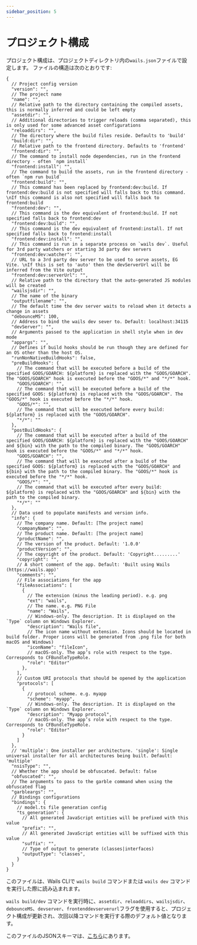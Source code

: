 ```yaml
---
sidebar_position: 5
---
```


# プロジェクト構成

プロジェクト構成は、プロジェクトディレクトリ内の`wails.json`ファイルで設定します。 ファイルの構造は次のとおりです:

```json5
{
  // Project config version
  "version": "",
  // The project name
  "name": "",
  // Relative path to the directory containing the compiled assets, this is normally inferred and could be left empty
  "assetdir": "",
  // Additional directories to trigger reloads (comma separated), this is only used for some advanced asset configurations
  "reloaddirs": "",
  // The directory where the build files reside. Defaults to 'build'
  "build:dir": "",
  // Relative path to the frontend directory. Defaults to 'frontend'
  "frontend:dir": "",
  // The command to install node dependencies, run in the frontend directory - often `npm install`
  "frontend:install": "",
  // The command to build the assets, run in the frontend directory - often `npm run build`
  "frontend:build": "",
  // This command has been replaced by frontend:dev:build. If frontend:dev:build is not specified will falls back to this command. \nIf this command is also not specified will falls back to frontend:build
  "frontend:dev": "",
  // This command is the dev equivalent of frontend:build. If not specified falls back to frontend:dev
  "frontend:dev:build": "",
  // This command is the dev equivalent of frontend:install. If not specified falls back to frontend:install
  "frontend:dev:install": "",
  // This command is run in a separate process on `wails dev`. Useful for 3rd party watchers or starting 3d party dev servers
  "frontend:dev:watcher": "",
  // URL to a 3rd party dev server to be used to serve assets, EG Vite. \nIf this is set to 'auto' then the devServerUrl will be inferred from the Vite output
  "frontend:dev:serverUrl": "",
  // Relative path to the directory that the auto-generated JS modules will be created
  "wailsjsdir": "",
  // The name of the binary
  "outputfilename": "",
  // The default time the dev server waits to reload when it detects a change in assets
  "debounceMS": 100,
  // Address to bind the wails dev sever to. Default: localhost:34115
  "devServer": "",
  // Arguments passed to the application in shell style when in dev mode
  "appargs": "",
  // Defines if build hooks should be run though they are defined for an OS other than the host OS.
  "runNonNativeBuildHooks": false,
  "preBuildHooks": {
    // The command that will be executed before a build of the specified GOOS/GOARCH: ${platform} is replaced with the "GOOS/GOARCH". The "GOOS/GOARCH" hook is executed before the "GOOS/*" and "*/*" hook.
    "GOOS/GOARCH": "",
    // The command that will be executed before a build of the specified GOOS: ${platform} is replaced with the "GOOS/GOARCH". The "GOOS/*" hook is executed before the "*/*" hook.
    "GOOS/*": "",
    // The command that will be executed before every build: ${platform} is replaced with the "GOOS/GOARCH".
    "*/*": ""
  },
  "postBuildHooks": {
    // The command that will be executed after a build of the specified GOOS/GOARCH: ${platform} is replaced with the "GOOS/GOARCH" and ${bin} with the path to the compiled binary. The "GOOS/GOARCH" hook is executed before the "GOOS/*" and "*/*" hook.
    "GOOS/GOARCH": "",
    // The command that will be executed after a build of the specified GOOS: ${platform} is replaced with the "GOOS/GOARCH" and ${bin} with the path to the compiled binary. The "GOOS/*" hook is executed before the "*/*" hook.
    "GOOS/*": "",
    // The command that will be executed after every build: ${platform} is replaced with the "GOOS/GOARCH" and ${bin} with the path to the compiled binary.
    "*/*": ""
  },
  // Data used to populate manifests and version info.
  "info": {
    // The company name. Default: [The project name]
    "companyName": "",
    // The product name. Default: [The project name]
    "productName": "",
    // The version of the product. Default: '1.0.0'
    "productVersion": "",
    // The copyright of the product. Default: 'Copyright.........'
    "copyright": "",
    // A short comment of the app. Default: 'Built using Wails (https://wails.app)'
    "comments": "",
    // File associations for the app
    "fileAssociations": [
      {
        // The extension (minus the leading period). e.g. png
        "ext": "wails",
        // The name. e.g. PNG File
        "name": "Wails",
        // Windows-only. The description. It is displayed on the `Type` column on Windows Explorer.
        "description": "Wails file",
        // The icon name without extension. Icons should be located in build folder. Proper icons will be generated from .png file for both macOS and Windows)
        "iconName": "fileIcon",
        // macOS-only. The app’s role with respect to the type. Corresponds to CFBundleTypeRole.
        "role": "Editor"
      },
    ],
    // Custom URI protocols that should be opened by the application
    "protocols": [
      {
        // protocol scheme. e.g. myapp
        "scheme": "myapp",
        // Windows-only. The description. It is displayed on the `Type` column on Windows Explorer.
        "description": "Myapp protocol",
        // macOS-only. The app’s role with respect to the type. Corresponds to CFBundleTypeRole.
        "role": "Editor"
      }
    ]
  },
  // 'multiple': One installer per architecture. 'single': Single universal installer for all architectures being built. Default: 'multiple'
  "nsisType": "",
  // Whether the app should be obfuscated. Default: false
  "obfuscated": "",
  // The arguments to pass to the garble command when using the obfuscated flag
  "garbleargs": "",
  // Bindings configurations
  "bindings": {
    // model.ts file generation config
    "ts_generation": {
      // All generated JavaScript entities will be prefixed with this value
      "prefix": "",
      // All generated JavaScript entities will be suffixed with this value
      "suffix": "",
      // Type of output to generate (classes|interfaces)
      "outputType": "classes",
    }
  }
}
```

このファイルは、Wails CLIで `wails build` コマンドまたは `wails dev` コマンドを実行した際に読み込まれます。

`wails build/dev` コマンドを実行時に、`assetdir`、`reloaddirs`、`wailsjsdir`、`debounceMS`、`devserver`、`frontenddevserverurl`フラグを使用すると、プロジェクト構成が更新され、次回以降コマンドを実行する際のデフォルト値となります。

このファイルのJSONスキーマは、[こちら](https://wails.io/schemas/config.v2.json)にあります。
